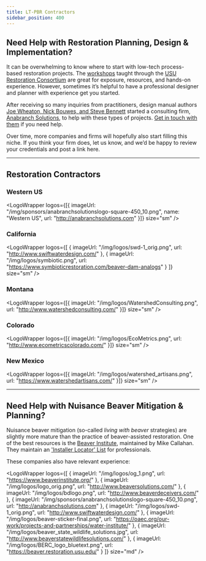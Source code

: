 ```yaml
---
title: LT-PBR Contractors
sidebar_position: 400
---
```


## Need Help with Restoration Planning, Design & Implementation?

It can be overwhelming to know where to start with low-tech process-based restoration projects. The [workshops](http://beaver.joewheaton.org/about-workshops.html) taught through the [USU Restoration Consortium](http://restoration.usu.edu) are great for exposure, resources, and hands-on experience. However, sometimes it’s helpful to have a professional designer and planner with experience get you started.  

After receiving so many inquiries from practitioners, design manual authors [Joe Wheaton, Nick Bouwes, and Steve Bennett](http://www.anabranchsolutions.com/principals.html) started a consulting firm, [Anabranch Solutions](http://anabranchsolutions.com/), to help with these types of projects. [Get in touch with them](http://www.anabranchsolutions.com/contact.html) if you need help.  

Over time, more companies and firms will hopefully also start filling this niche. If you think your firm does, let us know, and we’d be happy to review your credentials and post a link here.

---

## Restoration Contractors


### Western US
<LogoWrapper
  logos={[{ imageUrl: "/img/sponsors/anabranchsolutionslogo-square-450_10.png", name: "Western US", url: "http://anabranchsolutions.com" }]}
  size="sm"
/>

### California
<LogoWrapper
  logos={[
    { imageUrl: "/img/logos/swd-1_orig.png", url: "http://www.swiftwaterdesign.com/" },
    { imageUrl: "/img/logos/symbiotic.png", url: "https://www.symbioticrestoration.com/beaver-dam-analogs" }
  ]}
  size="sm"
/>

### Montana
<LogoWrapper
  logos={[{ imageUrl: "/img/logos/WatershedConsulting.png", url: "http://www.watershedconsulting.com/" }]}
  size="sm"
/>

### Colorado
<LogoWrapper
  logos={[{ imageUrl: "/img/logos/EcoMetrics.png", url: "http://www.ecometricscolorado.com/" }]}
  size="sm"
/>

### New Mexico
<LogoWrapper
  logos={[{ imageUrl: "/img/logos/watershed_artisans.png", url: "https://www.watershedartisans.com/" }]}
  size="sm"
/>

---

## Need Help with Nuisance Beaver Mitigation & Planning?

Nuisance beaver mitigation (so-called *living with beaver* strategies) are slightly more mature than the practice of beaver-assisted restoration. One of the best resources is the [Beaver Institute](https://www.beaverinstitute.org/), maintained by Mike Callahan. They maintain an ['Installer Locator' List](https://www.beaverinstitute.org/management/installer-locator/) for professionals.  

These companies also have relevant experience:


<LogoWrapper
  logos={[ 
    { imageUrl: "/img/logos/og_1.png", url: "https://www.beaverinstitute.org/" },
    { imageUrl: "/img/logos/logo_orig.png", url: "http://www.beaversolutions.com/" },
    { imageUrl: "/img/logos/bdlogo.png", url: "http://www.beaverdeceivers.com/" },
    { imageUrl: "/img/sponsors/anabranchsolutionslogo-square-450_10.png", url: "http://anabranchsolutions.com" },
    { imageUrl: "/img/logos/swd-1_orig.png", url: "http://www.swiftwaterdesign.com/" },
    { imageUrl: "/img/logos/beaver-sticker-final.png", url: "https://oaec.org/our-work/projects-and-partnerships/water-institute/" },
    { imageUrl: "/img/logos/beaver_state_wildlife_solutions.jpg", url: "http://www.beaverstatewildlifesolutions.com/" },
    { imageUrl: "/img/logos/BERC_logo_bluetext.png", url: "https://beaver.restoration.usu.edu/" }
  ]}
  size="md"
/>

